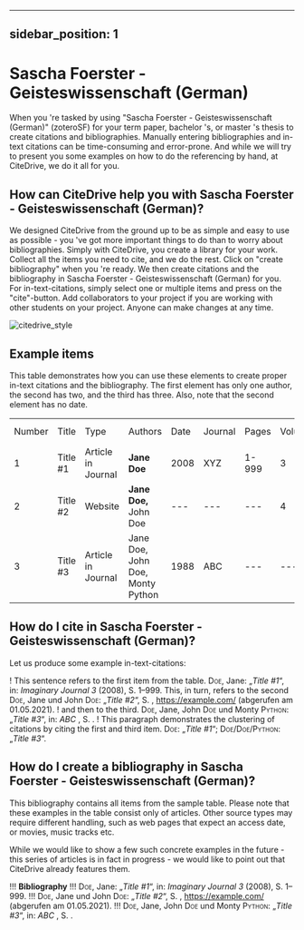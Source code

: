 
---
sidebar_position: 1
---

# Sascha Foerster - Geisteswissenschaft (German)

When you 're tasked by using "Sascha Foerster - Geisteswissenschaft (German)" (zoteroSF) for your term paper, bachelor 's, or master 's thesis to create citations and bibliographies.
Manually entering bibliographies and in-text citations can be time-consuming and error-prone. And while we will try to present you some examples on how to do the referencing by hand, at CiteDrive, we do it all for you.

<!---
## About  Sascha Foerster - Geisteswissenschaft (German)

* Title: Sascha Foerster - Geisteswissenschaft (German)
* Short Title (Id): zoteroSF)
* Authors: Sascha Foerster - Geisteswissenschaft (German)
* Download: Sascha Foerster - Geisteswissenschaft (German)
 --->

## How can CiteDrive help you with Sascha Foerster - Geisteswissenschaft (German)?

We designed CiteDrive from the ground up to be as simple and easy to use as possible - you 've got more important things to do than to worry about bibliographies. Simply with CiteDrive, you create a library for your work. Collect all the items you need to cite, and we do the rest. Click on "create bibliography" when you 're ready. We then create citations and the bibliography in Sascha Foerster - Geisteswissenschaft (German) for you. For in-text-citations, simply select one or multiple items and press on the "cite"-button. Add collaborators to your project if you are working with other students on your project. Anyone can make changes at any time.


![citedrive_style](images/sascha-foerster--geisteswissenschaft-german.svg "Choose Sascha Foerster - Geisteswissenschaft (German) in the CiteDrive App")


## Example items

This table demonstrates how you can use these elements to create proper in-text citations and the bibliography. The first element has only one author, the second has two, and the third has three. Also, note that the second element has no date.


<table>
  <tr>
   <td>Number
   </td>
   <td>Title
   </td>
   <td>Type
   </td>
   <td>Authors
   </td>
   <td>Date
   </td>
   <td>Journal
   </td>
   <td>Pages
   </td>
   <td>Volume
   </td>
   <td>Issue
   </td>
   <td>Access Date
   </td>
  </tr>
  <tr>
   <td>1
   </td>
   <td>Title #1
   </td>
   <td>Article in Journal
   </td>
   <td><strong>Jane Doe</strong>
   </td>
   <td>2008
   </td>
   <td>XYZ
   </td>
   <td>1-999
   </td>
   <td>3
   </td>
   <td>2
   </td>
   <td>--
   </td>
  </tr>
  <tr>
   <td>
2
   </td>
   <td>Title #2
   </td>
   <td>Website
   </td>
   <td><strong>Jane Doe, </strong>John Doe
   </td>
   <td>---
   </td>
   <td>---
   </td>
   <td>---
   </td>
   <td>4
   </td>
   <td>---
   </td>
   <td>2020-05-01
   </td>
  </tr>
  <tr>
   <td>3
   </td>
   <td>Title #3
   </td>
   <td>Article in Journal
   </td>
   <td>Jane Doe, John Doe, Monty Python
   </td>
   <td>1988
   </td>
   <td>ABC
   </td>
   <td>---
   </td>
   <td>---
   </td>
   <td>16
   </td>
   <td>---
   </td>
  </tr>
</table>



## How do I cite in  Sascha Foerster - Geisteswissenschaft (German)?

Let us produce some example in-text-citations:

! This sentence refers to the first item from the table. <span style="font-variant:small-caps;">Doe</span>, Jane: „<i>Title #1</i>“, in: <i>Imaginary Journal</i> <i>3</i> (2008), S. 1–999. This, in turn, refers to the second <span style="font-variant:small-caps;">Doe</span>, Jane und John  <span style="font-variant:small-caps;">Doe</span>: „<i>Title #2</i>“, S. , https://example.com/ (abgerufen am 01.05.2021).
! and then to the third.  <span style="font-variant:small-caps;">Doe</span>, Jane, John <span style="font-variant:small-caps;">Doe</span> und Monty <span style="font-variant:small-caps;">Python</span>: „<i>Title #3</i>“, in: <i>ABC</i> , S. .
! This paragraph demonstrates the clustering of citations by citing the first and third item. <span style="font-variant:small-caps;">Doe</span>: „<i>Title #1</i>“; <span style="font-variant:small-caps;">Doe</span>/<span style="font-variant:small-caps;">Doe</span>/<span style="font-variant:small-caps;">Python</span>: „<i>Title #3</i>“.



## How do I create a bibliography in Sascha Foerster - Geisteswissenschaft (German)?

This bibliography contains all items from the sample table. Please note that these examples in the table consist only of articles. Other source types may require different handling, such as web pages that expect an access date, or movies, music tracks etc.

While we would like to show a few such concrete examples in the future - this series of articles is in fact in progress - we would like to point out that CiteDrive already features them.


!!! **Bibliography**
!!! <span style="font-variant:small-caps;">Doe</span>, Jane: „<i>Title #1</i>“, in: <i>Imaginary Journal</i> <i>3</i> (2008), S. 1–999.
!!! <span style="font-variant:small-caps;">Doe</span>, Jane und John  <span style="font-variant:small-caps;">Doe</span>: „<i>Title #2</i>“, S. , https://example.com/ (abgerufen am 01.05.2021).
!!! <span style="font-variant:small-caps;">Doe</span>, Jane, John <span style="font-variant:small-caps;">Doe</span> und Monty <span style="font-variant:small-caps;">Python</span>: „<i>Title #3</i>“, in: <i>ABC</i> , S. .


```
        